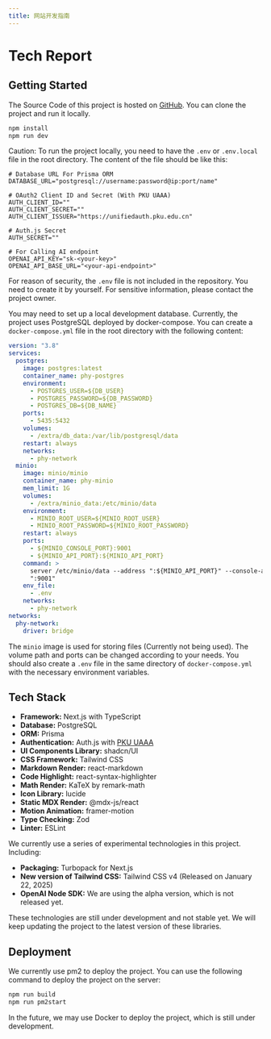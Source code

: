 ```yaml
---
title: 网站开发指南
---
```


# Tech Report

## Getting Started

The Source Code of this project is hosted on [GitHub](https://github.com/wjsoj/phybench-website). You can clone the project and run it locally.

```bash
npm install
npm run dev
```

Caution: To run the project locally, you need to have the `.env` or `.env.local` file in the root directory. The content of the file should be like this:

```env
# Database URL For Prisma ORM 
DATABASE_URL="postgresql://username:password@ip:port/name"

# OAuth2 Client ID and Secret (With PKU UAAA)
AUTH_CLIENT_ID=""
AUTH_CLIENT_SECRET=""
AUTH_CLIENT_ISSUER="https://unifiedauth.pku.edu.cn"

# Auth.js Secret
AUTH_SECRET=""

# For Calling AI endpoint
OPENAI_API_KEY="sk-<your-key>"
OPENAI_API_BASE_URL="<your-api-endpoint>"
```

For reason of security, the `.env` file is not included in the repository. You need to create it by yourself. For sensitive information, please contact the project owner.

You may need to set up a local development database. Currently, the project uses PostgreSQL deployed by docker-compose. You can create a `docker-compose.yml` file in the root directory with the following content:

```yaml
version: "3.8"
services:
  postgres:
    image: postgres:latest
    container_name: phy-postgres
    environment:
      - POSTGRES_USER=${DB_USER}
      - POSTGRES_PASSWORD=${DB_PASSWORD}
      - POSTGRES_DB=${DB_NAME}
    ports:
      - 5435:5432
    volumes:
      - /extra/db_data:/var/lib/postgresql/data
    restart: always
    networks:
      - phy-network
  minio:
    image: minio/minio
    container_name: phy-minio
    mem_limit: 1G
    volumes:
      - /extra/minio_data:/etc/minio/data
    environment:
      - MINIO_ROOT_USER=${MINIO_ROOT_USER}
      - MINIO_ROOT_PASSWORD=${MINIO_ROOT_PASSWORD}
    restart: always
    ports:
      - ${MINIO_CONSOLE_PORT}:9001
      - ${MINIO_API_PORT}:${MINIO_API_PORT}
    command: >
      server /etc/minio/data --address ":${MINIO_API_PORT}" --console-address
      ":9001"
    env_file:
      - .env
    networks:
      - phy-network
networks:
  phy-network:
    driver: bridge
```

The `minio` image is used for storing files (Currently not being used). The volume path and ports can be changed according to your needs. You should also create a `.env` file in the same directory of `docker-compose.yml` with the necessary environment variables. 

## Tech Stack

- **Framework:** Next.js with TypeScript
- **Database:** PostgreSQL
- **ORM:** Prisma
- **Authentication:** Auth.js with [PKU UAAA](https://unifiedauth.pku.edu.cn)
- **UI Components Library:** shadcn/UI
- **CSS Framework:** Tailwind CSS
- **Markdown Render:** react-markdown
- **Code Highlight:** react-syntax-highlighter
- **Math Render:** KaTeX by remark-math
- **Icon Library:** lucide
- **Static MDX Render:** @mdx-js/react
- **Motion Animation:** framer-motion
- **Type Checking:** Zod
- **Linter:** ESLint

We currently use a series of experimental technologies in this project. Including:

- **Packaging:** Turbopack for Next.js
- **New version of Tailwind CSS:** Tailwind CSS v4 (Released on January 22, 2025)
- **OpenAI Node SDK:** We are using the alpha version, which is not released yet.

These technologies are still under development and not stable yet. We will keep updating the project to the latest version of these libraries.

## Deployment

We currently use pm2 to deploy the project. You can use the following command to deploy the project on the server:

```bash
npm run build
npm run pm2start
```

In the future, we may use Docker to deploy the project, which is still under development.